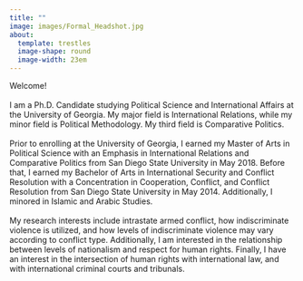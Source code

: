 ```yaml
---
title: ""
image: images/Formal_Headshot.jpg
about:
  template: trestles
  image-shape: round
  image-width: 23em
---
```


Welcome!
<br>
<br>
I am a Ph.D. Candidate studying Political Science and International Affairs at the University of Georgia. My major field is International Relations, while my minor field is Political Methodology. My third field is Comparative Politics.
<br>
<br>
Prior to enrolling at the University of Georgia, I earned my Master of Arts in Political Science with an Emphasis in International Relations and Comparative Politics from San Diego State University in May 2018. Before that, I earned my Bachelor of Arts in International Security and Conflict Resolution with a Concentration in Cooperation, Conflict, and Conflict Resolution from San Diego State University in May 2014. Additionally, I minored in Islamic and Arabic Studies.
<br>
<br>
My research interests include intrastate armed conflict, how indiscriminate violence is utilized, and how levels of indiscriminate violence may vary according to conflict type. Additionally, I am interested in the relationship between levels of nationalism and respect for human rights. Finally, I have an interest in the intersection of human rights with international law, and with international criminal courts and tribunals. 